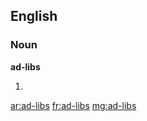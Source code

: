 ==English==

===Noun===
'''ad-libs'''

# {{plural of|ad-lib}}

[[ar:ad-libs]]
[[fr:ad-libs]]
[[mg:ad-libs]]